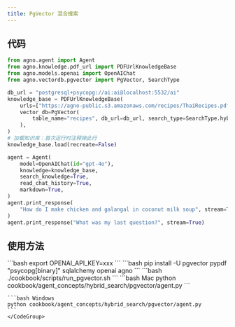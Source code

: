 ```yaml
---
title: PgVector 混合搜索
---
```


## 代码

```python
from agno.agent import Agent
from agno.knowledge.pdf_url import PDFUrlKnowledgeBase
from agno.models.openai import OpenAIChat
from agno.vectordb.pgvector import PgVector, SearchType

db_url = "postgresql+psycopg://ai:ai@localhost:5532/ai"
knowledge_base = PDFUrlKnowledgeBase(
    urls=["https://agno-public.s3.amazonaws.com/recipes/ThaiRecipes.pdf"],
    vector_db=PgVector(
        table_name="recipes", db_url=db_url, search_type=SearchType.hybrid
    ),
)
# 加载知识库：首次运行时注释掉此行
knowledge_base.load(recreate=False)

agent = Agent(
    model=OpenAIChat(id="gpt-4o"),
    knowledge=knowledge_base,
    search_knowledge=True,
    read_chat_history=True,
    markdown=True,
)
agent.print_response(
    "How do I make chicken and galangal in coconut milk soup", stream=True
)
agent.print_response("What was my last question?", stream=True)
```

## 使用方法

<Steps>
  <Snippet file="create-venv-step.mdx" />

  <Step title="设置您的 API 密钥">
    ```bash
    export OPENAI_API_KEY=xxx
    ```
  </Step>

  <Step title="安装库">
    ```bash
    pip install -U pgvector pypdf "psycopg[binary]" sqlalchemy openai agno
    ```
  </Step>

  <Step title="运行 PgVector">
    ```bash
    ./cookbook/scripts/run_pgvector.sh
    ```
  </Step>

  <Step title="运行 Agent">
    <CodeGroup>
    ```bash Mac
    python cookbook/agent_concepts/hybrid_search/pgvector/agent.py
    ```

    ```bash Windows
    python cookbook/agent_concepts/hybrid_search/pgvector/agent.py
    ```
    </CodeGroup>
  </Step>
</Steps>